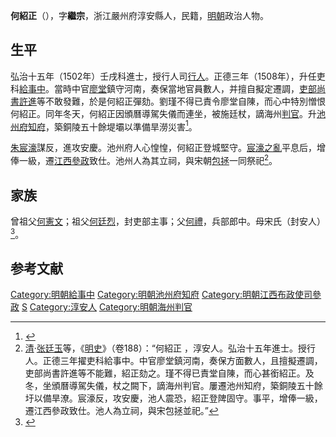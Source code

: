 {{明清人物信息框
| 姓名 = 何紹正
| 原名 =
| 圖片名稱= 
| 圖片大小 =
| 圖片說明 = 
| 最高職務 = 江西布政使司參政
| 國家 = 大明 
| 爵位 =
| 籍貫 = 浙江嚴州府淳安縣
| 族裔 = 
| 字號 = 
| 諡號 =
| 出生日期 = 生年不详
| 出生地點 = 
| 逝世日期 = 卒年不详
| 逝世地點 =
| 墓葬 =
| 配偶 = 
| 親屬 = 
| 出身 =
* 浙江鄉試第四名舉人
* 弘治十五年壬戌科進士
| 經歷 =
| 著作 =  
}}
'''何紹正'''（{{bd|？||？|catIdx=}}），字'''繼宗'''，浙江嚴州府淳安縣人，民籍，[[明朝|明朝]]政治人物。

== 生平 ==
弘治十五年（1502年）壬戌科進士，授行人司[[行人|行人]]。正德三年（1508年），升任吏科[[給事中|給事中]]。當時中官[[廖堂|廖堂]]鎮守河南，奏保當地官員數人，并擅自擬定遷調，[[吏部尚書|吏部尚書]][[許進_(明朝)|許進]]等不敢發難，於是何紹正彈劾。劉瑾不得已責令廖堂自陳，而心中特別憎恨何紹正。同年冬天，何紹正因頒曆導駕失儀而連坐，被施廷杖，謫海州[[判官|判官]]。升[[池州府|池州府]][[知府|知府]]，築銅陵五十餘堤壩以準備旱澇災害<ref>{{cite news|title=政绩斐然的池州知府何绍正|url=http://www.wjol.net.cn/wj/system/2011/06/23/000530341.shtml|accessdate=2013-07-30|newspaper=安徽文化网}}{{dead link|date=2017年11月 |bot=InternetArchiveBot |fix-attempted=yes }}</ref>。

[[朱宸濠|朱宸濠]]謀反，進攻安慶。池州府人心惶惶，何紹正登城堅守。[[宸濠之亂|宸濠之亂]]平息后，增俸一級，遷[[江西|江西]][[參政|參政]]致仕。池州人為其立祠，與宋朝[[包拯|包拯]]一同祭祀<ref>[[清|清]]·[[张廷玉|张廷玉]]等，《[[明史|明史]]》（卷188）：“何紹正 ，淳安人。弘治十五年進士。授行人。正德三年擢吏科給事中。中官廖堂鎮河南，奏保方面數人，且擅擬遷調，吏部尚書許進等不能難，紹正劾之。瑾不得已責堂自陳，而心甚銜紹正。及冬，坐頒曆導駕失儀，杖之闕下，謫海州判官。屢遷池州知府，築銅陵五十餘圩以備旱潦。宸濠反，攻安慶，池人震恐，紹正登陴固守。事平，增俸一級，遷江西參政致仕。池人為立祠，與宋包拯並祀。”</ref>。

==家族==
曾祖父[[何憲文|何憲文]]；祖父[[何廷烈|何廷烈]]，封吏部主事；父[[何禮|何禮]]，兵部郎中。母宋氏（封安人）<ref>{{Cite book|title=天一阁藏明代科举录选刊 登科录 点校本|last=龚延明主编|first=|publisher=宁波出版社|year=2016|isbn=978-7-5526-2320-8|location=宁波|pages=|quote=《天一閣藏明代科舉錄選刊.登科錄》之《弘治十五年進士登科錄》}}</ref>。

==参考文献==
{{reflist}}

{{弘治十五年壬戌科殿試金榜}}
{{DEFAULTSORT:He何}}
[[Category:明朝給事中|Category:明朝給事中]]
[[Category:明朝池州府知府|Category:明朝池州府知府]]
[[Category:明朝江西布政使司參政|Category:明朝江西布政使司參政]]
[[Category:何姓|S]]
[[Category:淳安人|Category:淳安人]]
[[Category:明朝海州判官|Category:明朝海州判官]]